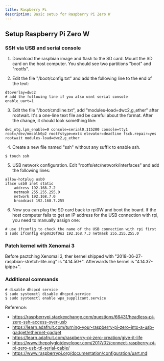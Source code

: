 ```yaml
---
title: Raspberry Pi
description: Basic setup for Raspberry Pi Zero W
---
```


## Setup Raspberry Pi Zero W

### SSH via USB and serial console

1. Download the raspbian image and flash to the SD card. Mount the SD card on the host computer. You should see two partitions "boot" and "rootfs".

2. Edit the file "/boot/config.txt" and add the following line to the end of the text:

```
dtoverlay=dwc2
# add the following line if you also want serial console
enable_uart=1
```

3. Edit the file "/boot/cmdline.txt", add "modules-load=dwc2,g_ether" after rootwait. It's a one-line text file and be careful about the format. After the change, it should look something like:

```
dwc_otg.lpm_enable=0 console=serial0,115200 console=tty1 root=/dev/mmcblk0p2 rootfstype=ext4 elevator=deadline fsck.repair=yes rootwait modules-load=dwc2,g_ether
```

4. Create a new file named "ssh" without any suffix to enable ssh.

```
$ touch ssh
```

5. USB network configuration. Edit "rootfs/etc/network/interfaces" and add the following lines:

```
allow-hotplug usb0
iface usb0 inet static
    address 192.168.7.2
    netmask 255.255.255.0
    network 192.168.7.0
    broadcast 192.168.7.255
```

6. Now you can plug the SD card back to rpi0W and boot the board. If the host computer fails to get an IP address for the USB connection with rpi, you need to manually assign one:

```
# use ifconfig to check the name of the USB connection with rpi first
$ sudo ifconfig enp0s20f0u2 192.168.7.3 netmask 255.255.255.0
```

### Patch kernel with Xenomai 3

Before pactching Xenomai 3, ther kernel shipped with "2018-06-27-raspbian-stretch-lite.img" is "4.14.50+". Afterwards the kernel is "4.14.37-ipipe+".

### Additional commands
  
```
# disable dhcpcd service
$ sudo systemctl disable dhcpcd.service 
$ sudo systemctl enable wpa_supplicant.service
```

Reference:

* https://raspberrypi.stackexchange.com/questions/66431/headless-pi-zero-ssh-access-over-usb
* https://learn.adafruit.com/turning-your-raspberry-pi-zero-into-a-usb-gadget/ethernet-gadget
* https://learn.adafruit.com/raspberry-pi-zero-creation/give-it-life
* https://www.thepolyglotdeveloper.com/2017/02/connect-raspberry-pi-pi-zero-usb-ttl-serial-cable/
* https://www.raspberrypi.org/documentation/configuration/uart.md